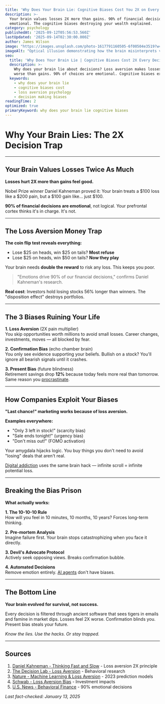 ```yaml
---
title: 'Why Does Your Brain Lie: Cognitive Biases Cost You 2X on Every Decision'
description: >-
  Your brain values losses 2X more than gains. 90% of financial decisions are 
  emotional. The cognitive biases destroying your wealth explained.
category: psychology
publishedAt: '2025-09-12T05:56:53.560Z'
lastUpdated: '2025-09-14T02:30:00.000Z'
author: James Wilson
image: "https://images.unsplash.com/photo-1617791160505-6f00504e3519?w=1200&h=630&fit=crop"
imageAlt: "Optical illusion demonstrating how the brain misinterprets visual information"
seo:
  title: 'Why Does Your Brain Lie | Cognitive Biases Cost 2X Every Decision'
  description: >-
    Why does your brain lie about decisions? Loss aversion makes losses feel 2X 
    worse than gains. 90% of choices are emotional. Cognitive biases explained.
  keywords:
    - why does your brain lie
    - cognitive biases cost
    - loss aversion psychology
    - decision making biases
readingTime: 2
optimized: true
primaryKeyword: why does your brain lie cognitive biases
---
```


# Why Your Brain Lies: The 2X Decision Trap

---

## Your Brain Values Losses Twice As Much

**Losses hurt 2X more than gains feel good.**

Nobel Prize winner Daniel Kahneman proved it: Your brain treats a $100 loss like a $200 pain, but a $100 gain like... just $100.

**90% of financial decisions are emotional**, not logical. Your prefrontal cortex thinks it's in charge. It's not.

---

## The Loss Aversion Money Trap

**The coin flip test reveals everything:**
- Lose $25 on heads, win $25 on tails? **Most refuse**
- Lose $25 on heads, win $50 on tails? **Now they play**

Your brain needs **double the reward** to risk any loss. This keeps you poor.

> "Emotions drive 90% of our financial decisions," confirms Daniel Kahneman's research.

**Real cost**: Investors hold losing stocks 56% longer than winners. The "disposition effect" destroys portfolios.

---

## The 3 Biases Ruining Your Life

**1. Loss Aversion** (2X pain multiplier)  
You skip opportunities worth millions to avoid small losses. Career changes, investments, moves — all blocked by fear.

**2. Confirmation Bias** (echo chamber brain)  
You only see evidence supporting your beliefs. Bullish on a stock? You'll ignore all bearish signals until it crashes.

**3. Present Bias** (future blindness)  
Retirement savings drop **12%** because today feels more real than tomorrow. Same reason you [procrastinate](/psychology/the-psychology-behind-why-we-procrastinate-even-when-we-know).

---

## How Companies Exploit Your Biases

**"Last chance!" marketing works because of loss aversion.**

**Examples everywhere:**
- "Only 3 left in stock!" (scarcity bias)
- "Sale ends tonight!" (urgency bias)
- "Don't miss out!" (FOMO activation)

Your amygdala hijacks logic. You buy things you don't need to avoid "losing" deals that aren't real.

[Digital addiction](/psychology/digital-detox-improves-mental-health) uses the same brain hack — infinite scroll = infinite potential loss.

---

## Breaking the Bias Prison

**What actually works:**

**1. The 10-10-10 Rule**  
How will you feel in 10 minutes, 10 months, 10 years? Forces long-term thinking.

**2. Pre-mortem Analysis**  
Imagine failure first. Your brain stops catastrophizing when you face it directly.

**3. Devil's Advocate Protocol**  
Actively seek opposing views. Breaks confirmation bubble.

**4. Automated Decisions**  
Remove emotion entirely. [AI agents](/technology/ai-agents-workplace-productivity-2025) don't have biases.

---

## The Bottom Line

**Your brain evolved for survival, not success.**

Every decision is filtered through ancient software that sees tigers in emails and famine in market dips. Losses feel 2X worse. Confirmation blinds you. Present bias steals your future.

*Know the lies. Use the hacks. Or stay trapped.*

---

## Sources

1. [Daniel Kahneman - Thinking Fast and Slow](https://www.princeton.edu/~kahneman/) - Loss aversion 2X principle
2. [The Decision Lab - Loss Aversion](https://thedecisionlab.com/biases/loss-aversion) - Behavioral research
3. [Nature - Machine Learning & Loss Aversion](https://www.nature.com/articles/s41599-023-01620-2) - 2023 prediction models
4. [Schwab - Loss Aversion Bias](https://www.schwabassetmanagement.com/content/loss-aversion-bias) - Investment impacts
5. [U.S. News - Behavioral Finance](https://money.usnews.com/investing/articles/behavioral-finance-fomo-loss-aversion-and-other-investing-biases) - 90% emotional decisions

*Last fact-checked: January 13, 2025*
